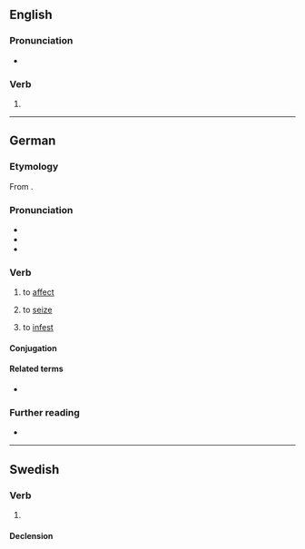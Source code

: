 {{also|Befällen}}
==English==

===Pronunciation===
* {{IPA|/bɪˈfɑlən/|lang=en}}

===Verb===
{{head|en|past participle|cat2=irregular past participles}}

# {{inflection of|befall||past|part|lang=en}}

----

==German==

===Etymology===
From {{affix|de|be-|fallen}}.

===Pronunciation===
* {{IPA|/bəˈfaln̩/|/bəˈfalən/|lang=de}}
* {{audio|De-befallen.ogg|Audio|lang=de}}
* {{hyphenation|be|fal|len|lang=de}}

===Verb===
{{de-verb-strong|class=7|befällt|befiel|befallen|past subjunctive=befiele}}

# {{lb|de|of a disease}} to [[affect]]
# {{lb|de|of fear, desire, etc.}} to [[seize]]
# to [[infest]]

====Conjugation====
{{de-conj-strong|befall|befiel|befallen|h||befäll||a|||a}}

====Related terms====
* {{l|de|Befall}}

===Further reading===
* {{R:Duden}}

----

==Swedish==

===Verb===
{{head|sv|verb form}}

# {{lb|sv|nonstandard}} {{sv-verb-form-past|befalla}}

====Declension====
{{sv-adj-pastpart|en-stem=befall}}